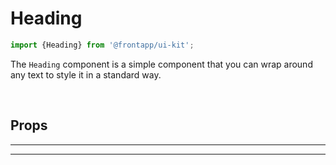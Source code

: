 
<Meta title="Text/Heading" of={Heading} />

# Heading

<Canvas>
  <Story id="text-heading--basic" />
</Canvas>

```typescript
import {Heading} from '@frontapp/ui-kit';
```

The `Heading` component is a simple component that you can wrap around any text to style it in
a standard way. 

<br />

## Props

<ArgsTable of={Heading} />

<hr /><hr />
